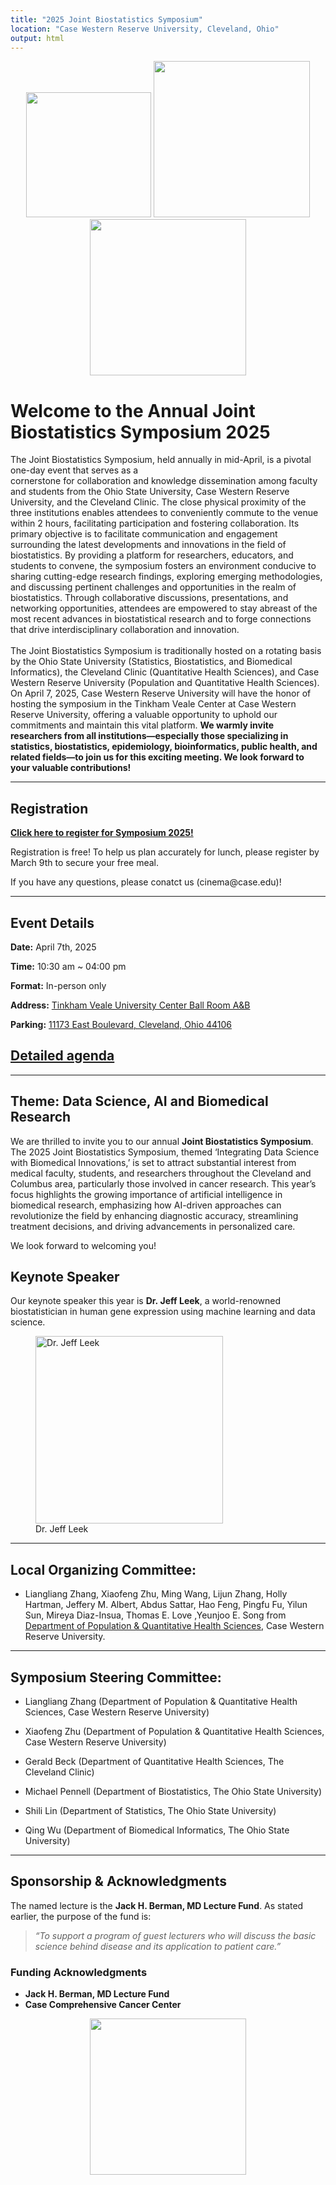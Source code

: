 ```yaml
---
title: "2025 Joint Biostatistics Symposium"
location: "Case Western Reserve University, Cleveland, Ohio"
output: html
---
```


<!-- Add the CWRU logo at the top -->

::: {style="text-align: center;"}
<img src="/ccf.jpg" width="200px"/> <img src="/cwru.jpeg" width="250px"/><img src="/osu.jpg" width="250px"/>
:::

# Welcome to the Annual Joint Biostatistics Symposium 2025

The Joint Biostatistics Symposium, held annually in mid-April, is a pivotal one-day event that serves as a\
cornerstone for collaboration and knowledge dissemination among faculty and students from the Ohio State University, Case Western Reserve University, and the Cleveland Clinic. The close physical proximity of the three institutions enables attendees to conveniently commute to the venue within 2 hours, facilitating participation and fostering collaboration. Its primary objective is to facilitate communication and engagement surrounding the latest developments and innovations in the field of biostatistics. By providing a platform for researchers, educators, and students to convene, the symposium fosters an environment conducive to sharing cutting-edge research findings, exploring emerging methodologies, and discussing pertinent challenges and opportunities in the realm of biostatistics. Through collaborative discussions, presentations, and networking opportunities, attendees are empowered to stay abreast of the most recent advances in biostatistical research and to forge connections that drive interdisciplinary collaboration and innovation.\
\
The Joint Biostatistics Symposium is traditionally hosted on a rotating basis by the Ohio State University (Statistics, Biostatistics, and Biomedical Informatics), the Cleveland Clinic (Quantitative Health Sciences), and Case Western Reserve University (Population and Quantitative Health Sciences). On April 7, 2025, Case Western Reserve University will have the honor of hosting the symposium in the Tinkham Veale Center at Case Western Reserve University, offering a valuable opportunity to uphold our commitments and maintain this vital platform. **We warmly invite researchers from all institutions---especially those specializing in statistics, biostatistics, epidemiology, bioinformatics, public health, and related fields---to join us for this exciting meeting. We look forward to your valuable contributions!**

------------------------------------------------------------------------

## Registration

[**Click here to register for Symposium 2025!**](https://docs.google.com/forms/d/e/1FAIpQLSeFLIrPz0kwp0TFKJLpNdbs3dYRzF0t8hcry2C_JRePVRLMSw/viewform?usp=header)

Registration is free! To help us plan accurately for lunch, please register by March 9th to secure your free meal.

If you have any questions, please conatct us (cinema\@case.edu)!

------------------------------------------------------------------------

## Event Details

**Date:** April 7th, 2025

**Time:** 10:30 am \~ 04:00 pm

**Format:** In-person only

**Address:** [Tinkham Veale University Center Ball Room A&B](https://www.google.com/maps/place/11038+Bellflower+Rd,+Cleveland,+OH+44106/@41.5087073,-81.6085641,17z/data=!3m1!4b1!4m6!3m5!1s0x8830fb894d9d3bfb:0xa4fcaa37117d4243!8m2!3d41.5087073!4d-81.6085641!16s%2Fg%2F11c2h86rtz?hl=zh-hans-us&entry=ttu&g_ep=EgoyMDI1MDIwNC4wIKXMDSoASAFQAw%3D%3D)

**Parking:** [11173 East Boulevard, Cleveland, Ohio 44106](https://www.google.com/maps/place/11173+East+Blvd,+Cleveland,+OH+44106/@41.5068839,-81.6098443,16z/data=!3m1!4b1!4m6!3m5!1s0x8830fb8ed9b1d3ed:0x3b8cad957c0dc5bc!8m2!3d41.5068839!4d-81.6098443!16s%2Fg%2F11f79k8kw_?hl=zh-hans-us&entry=ttu&g_ep=EgoyMDI1MDIwNC4wIKXMDSoASAFQAw%3D%3D)

## [**Detailed agenda**](agenda/index.html)

------------------------------------------------------------------------

## Theme: Data Science, AI and Biomedical Research

We are thrilled to invite you to our annual **Joint Biostatistics Symposium**. The 2025 Joint Biostatistics Symposium, themed 'Integrating Data Science with Biomedical Innovations,' is set to attract substantial interest from medical faculty, students, and researchers throughout the Cleveland and Columbus area, particularly those involved in cancer research. This year's focus highlights the growing importance of artificial intelligence in biomedical research, emphasizing how AI-driven approaches can revolutionize the field by enhancing diagnostic accuracy, streamlining treatment decisions, and driving advancements in personalized care.

We look forward to welcoming you!

## Keynote Speaker

Our keynote speaker this year is **Dr. Jeff Leek**, a world-renowned biostatistician in human gene expression using machine learning and data science.

![Dr. Jeff Leek](Jeff.png){.center width="300px"}

------------------------------------------------------------------------

## Local Organizing Committee:

-   Liangliang Zhang, Xiaofeng Zhu, Ming Wang, Lijun Zhang, Holly Hartman, Jeffery M. Albert, Abdus Sattar, Hao Feng, Pingfu Fu, Yilun Sun, Mireya Diaz-Insua, Thomas E. Love ,Yeunjoo E. Song from [Department of Population & Quantitative Health Sciences](https://case.edu/medicine/pqhs/), Case Western Reserve University.

------------------------------------------------------------------------

## Symposium Steering Committee:

-   Liangliang Zhang (Department of Population & Quantitative Health Sciences, Case Western Reserve University)

-   Xiaofeng Zhu (Department of Population & Quantitative Health Sciences, Case Western Reserve University)

-   Gerald Beck (Department of Quantitative Health Sciences, The Cleveland Clinic)

-   Michael Pennell (Department of Biostatistics, The Ohio State University)

-   Shili Lin (Department of Statistics, The Ohio State University)

-   Qing Wu (Department of Biomedical Informatics, The Ohio State University)

------------------------------------------------------------------------

::: {#sponsorship .callout-note}
## **Sponsorship & Acknowledgments**

The named lecture is the **Jack H. Berman, MD Lecture Fund**. As stated earlier, the purpose of the fund is:

> *"To support a program of guest lecturers who will discuss the basic science behind disease and its application to patient care."*

### **Funding Acknowledgments**

-   **Jack H. Berman, MD Lecture Fund**
-   **Case Comprehensive Cancer Center**

::: {style="text-align: center;"}
<img src="/som_cwru.png" width="250px"/>
:::
:::
